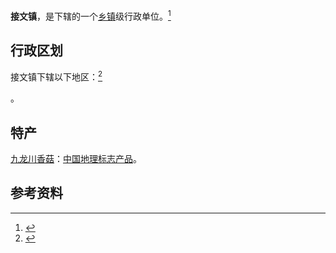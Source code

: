 {{中国乡级行政区|21/03/81/103/000}}

'''接文镇'''，是{{PRC admin/fullname|21/03/81/103/000|3}}下辖的一个[[乡镇|乡镇]]级行政单位。<ref>{{PRC admin/ref sgc|{{PRC admin/parent|21/03/81/103/000}}}}</ref>

== 行政区划 ==

接文镇下辖以下地区：<ref>{{PRC admin/ref sgc|21/03/81/103/000}}</ref>

{{PRC admin/children|21/03/81/103/000}}。

==特产==
[[九龙川香菇|九龙川香菇]]：[[中国地理标志产品|中国地理标志产品]]。

== 参考资料 ==
{{reflist}}

{{PRC admin/navcat|21/03/81/103/000}}